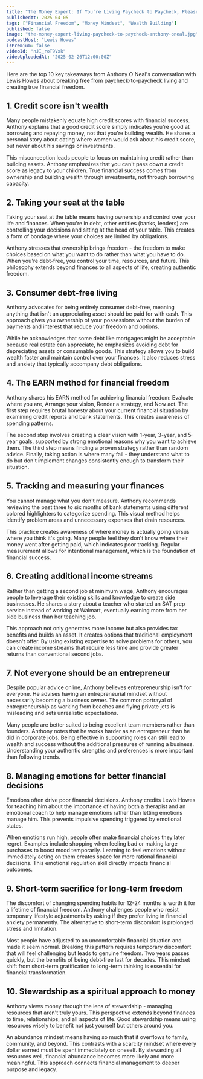 ```yaml
---
title: "The Money Expert: If You’re Living Paycheck to Paycheck, Please Watch This Video! | Anthony O'Neal"
publishedAt: 2025-04-05
tags: ["Financial Freedom", "Money Mindset", "Wealth Building"]
published: false
image: "the-money-expert-living-paycheck-to-paycheck-anthony-oneal.jpg"
podcastHost: "Lewis Howes"
isPremium: false
videoId: "nJI_roT9Vxk"
videoUploadedAt: "2025-02-26T12:00:00Z"
---
```



<PodcastSummaryPageLayout frontmatter={frontmatter}>

Here are the top 10 key takeaways from Anthony O'Neal's conversation with Lewis Howes about breaking free from paycheck-to-paycheck living and creating true financial freedom.

## 1. Credit score isn't wealth

Many people mistakenly equate high credit scores with financial success. Anthony explains that a good credit score simply indicates you're good at borrowing and repaying money, not that you're building wealth. He shares a personal story about dating where women would ask about his credit score, but never about his savings or investments.

This misconception leads people to focus on maintaining credit rather than building assets. Anthony emphasizes that you can't pass down a credit score as legacy to your children. True financial success comes from ownership and building wealth through investments, not through borrowing capacity.

## 2. Taking your seat at the table

Taking your seat at the table means having ownership and control over your life and finances. When you're in debt, other entities (banks, lenders) are controlling your decisions and sitting at the head of your table. This creates a form of bondage where your choices are limited by obligations.

Anthony stresses that ownership brings freedom - the freedom to make choices based on what you want to do rather than what you have to do. When you're debt-free, you control your time, resources, and future. This philosophy extends beyond finances to all aspects of life, creating authentic freedom.

## 3. Consumer debt-free living

Anthony advocates for being entirely consumer debt-free, meaning anything that isn't an appreciating asset should be paid for with cash. This approach gives you ownership of your possessions without the burden of payments and interest that reduce your freedom and options.

While he acknowledges that some debt like mortgages might be acceptable because real estate can appreciate, he emphasizes avoiding debt for depreciating assets or consumable goods. This strategy allows you to build wealth faster and maintain control over your finances. It also reduces stress and anxiety that typically accompany debt obligations.

## 4. The EARN method for financial freedom

Anthony shares his EARN method for achieving financial freedom: Evaluate where you are, Arrange your vision, Render a strategy, and Now act. The first step requires brutal honesty about your current financial situation by examining credit reports and bank statements. This creates awareness of spending patterns.

The second step involves creating a clear vision with 1-year, 3-year, and 5-year goals, supported by strong emotional reasons why you want to achieve them. The third step means finding a proven strategy rather than random advice. Finally, taking action is where many fail - they understand what to do but don't implement changes consistently enough to transform their situation.

## 5. Tracking and measuring your finances

You cannot manage what you don't measure. Anthony recommends reviewing the past three to six months of bank statements using different colored highlighters to categorize spending. This visual method helps identify problem areas and unnecessary expenses that drain resources.

This practice creates awareness of where money is actually going versus where you think it's going. Many people feel they don't know where their money went after getting paid, which indicates poor tracking. Regular measurement allows for intentional management, which is the foundation of financial success.

## 6. Creating additional income streams

Rather than getting a second job at minimum wage, Anthony encourages people to leverage their existing skills and knowledge to create side businesses. He shares a story about a teacher who started an SAT prep service instead of working at Walmart, eventually earning more from her side business than her teaching job.

This approach not only generates more income but also provides tax benefits and builds an asset. It creates options that traditional employment doesn't offer. By using existing expertise to solve problems for others, you can create income streams that require less time and provide greater returns than conventional second jobs.

## 7. Not everyone should be an entrepreneur

Despite popular advice online, Anthony believes entrepreneurship isn't for everyone. He advises having an entrepreneurial mindset without necessarily becoming a business owner. The common portrayal of entrepreneurship as working from beaches and flying private jets is misleading and sets unrealistic expectations.

Many people are better suited to being excellent team members rather than founders. Anthony notes that he works harder as an entrepreneur than he did in corporate jobs. Being effective in supporting roles can still lead to wealth and success without the additional pressures of running a business. Understanding your authentic strengths and preferences is more important than following trends.

## 8. Managing emotions for better financial decisions

Emotions often drive poor financial decisions. Anthony credits Lewis Howes for teaching him about the importance of having both a therapist and an emotional coach to help manage emotions rather than letting emotions manage him. This prevents impulsive spending triggered by emotional states.

When emotions run high, people often make financial choices they later regret. Examples include shopping when feeling bad or making large purchases to boost mood temporarily. Learning to feel emotions without immediately acting on them creates space for more rational financial decisions. This emotional regulation skill directly impacts financial outcomes.

## 9. Short-term sacrifice for long-term freedom

The discomfort of changing spending habits for 12-24 months is worth it for a lifetime of financial freedom. Anthony challenges people who resist temporary lifestyle adjustments by asking if they prefer living in financial anxiety permanently. The alternative to short-term discomfort is prolonged stress and limitation.

Most people have adjusted to an uncomfortable financial situation and made it seem normal. Breaking this pattern requires temporary discomfort that will feel challenging but leads to genuine freedom. Two years passes quickly, but the benefits of being debt-free last for decades. This mindset shift from short-term gratification to long-term thinking is essential for financial transformation.

## 10. Stewardship as a spiritual approach to money

Anthony views money through the lens of stewardship - managing resources that aren't truly yours. This perspective extends beyond finances to time, relationships, and all aspects of life. Good stewardship means using resources wisely to benefit not just yourself but others around you.

An abundance mindset means having so much that it overflows to family, community, and beyond. This contrasts with a scarcity mindset where every dollar earned must be spent immediately on oneself. By stewarding all resources well, financial abundance becomes more likely and more meaningful. This approach connects financial management to deeper purpose and legacy.

</PodcastSummaryPageLayout>
